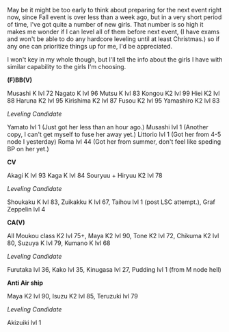 May be it might be too early to think about preparing for the next event right now, since Fall event is over less than a week ago, but in a very short period of time, I've got quite a number of new girls. That number is so high it makes me wonder if I can level all of them before next event, (I have exams and won't be able to do any hardcore leveling until at least Christmas.) so if any one can prioritize things up for me, I'd be appreciated.

I won't key in my whole though, but I'll tell the info about the girls I have with similar capability to the girls I'm choosing.

'''(F)BB(V)'''

Musashi K lvl 72 Nagato K lvl 96 Mutsu K lvl 83 Kongou K2 lvl 99 Hiei K2 lvl 88 Haruna K2 lvl 95 Kirishima K2 lvl 87 Fusou K2 lvl 95 Yamashiro K2 lvl 83

''Leveling Candidate''

Yamato lvl 1 (Just got her less than an hour ago.) Musashi lvl 1 (Another copy, I can't get myself to fuse her away yet.) Littorio lvl 1 (Got her from 4-5 node I yesterday) Roma lvl 44 (Got her from summer, don't feel like speding BP on her yet.)

'''CV'''

Akagi K lvl 93 Kaga K lvl 84 Souryuu + Hiryuu K2 lvl 78

''Leveling Candidate''

Shoukaku K lvl 83, Zuikakku K lvl 67, Taihou lvl 1 (post LSC attempt.), Graf Zeppelin lvl 4

'''CA(V)'''

All Moukou class K2 lvl 75+, Maya K2 lvl 90, Tone K2 lvl 72, Chikuma K2 lvl 80, Suzuya K lvl 79, Kumano K lvl 68

''Leveling Candidate''

Furutaka lvl 36, Kako lvl 35, Kinugasa lvl 27, Pudding lvl 1 (from M node hell)



'''Anti Air ship'''

Maya K2 lvl 90, Isuzu K2 lvl 85, Teruzuki lvl 79

''Leveling Candidate''

Akizuiki lvl 1<ac_metadata title="Need help on prioritizing the girls to level."> </ac_metadata>